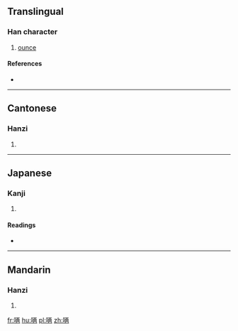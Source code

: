 {{also|啢}}
==Translingual==

===Han character===
{{Han char|rn=30|rad=口|as=07|sn=10|four=|canj=RMOB|ids=⿰口两}}

# [[ounce]]

====References====
* {{Han ref|kx=0193.051|hdz=10627.040|uh=5521|ud=21793}}

----

==Cantonese==

===Hanzi===
{{yue-hanzi|jyut=[[loeng2]]|y=leung2}}

# {{defn|lang=yue|sort=口07}}

----

==Japanese==

===Kanji===
{{ja-kanji|grade=|rs=口07}}

# {{defn|lang=ja|sort=口07}}

====Readings====
* {{ja-readings|on=[[りょう]] (ryō)|kun=}}

----

==Mandarin==

===Hanzi===
{{cmn-hanzi|tra=啢|pin=[[liǎng]] ([[liang3]])|wg=liang<sup>3</sup>}}

# {{defn|lang=cmn|sort=口07}}

[[fr:唡]]
[[hu:唡]]
[[pl:唡]]
[[zh:唡]]